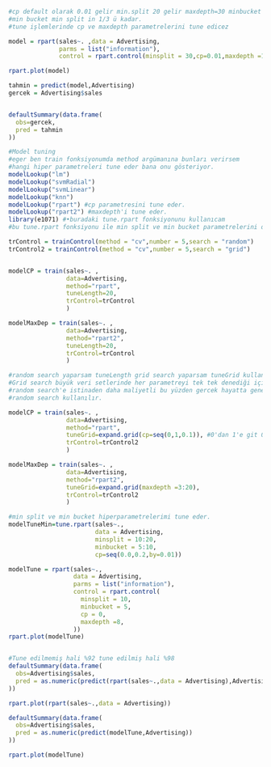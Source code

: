 ```{r}

#cp default olarak 0.01 gelir min.split 20 gelir maxdepth=30 minbucket minsplit/3 gelir maxdepth agacı sınırlar
#min bucket min split in 1/3 ü kadar.
#tune işlemlerinde cp ve maxdepth parametrelerini tune edicez

model = rpart(sales~. ,data = Advertising,
              parms = list("information"),
              control = rpart.control(minsplit = 30,cp=0.01,maxdepth =10 ))

rpart.plot(model)

tahmin = predict(model,Advertising)
gercek = Advertising$sales


defaultSummary(data.frame(
  obs=gercek,
  pred = tahmin
))

#Model tuning
#eger ben train fonksiyonumda method argümanına bunları verirsem
#hangi hiper parametreleri tune eder bana onu gösteriyor.
modelLookup("lm")
modelLookup("svmRadial")
modelLookup("svmLinear")
modelLookup("knn")
modelLookup("rpart") #cp parametresini tune eder.
modelLookup("rpart2") #maxdepth'i tune eder.
library(e1071) #•buradaki tune.rpart fonksiyonunu kullanıcam 
#bu tune.rpart fonksiyonu ile min split ve min bucket parametrelerini de tune edebilirim.

trControl = trainControl(method = "cv",number = 5,search = "random")
trControl2 = trainControl(method = "cv",number = 5,search = "grid")


modelCP = train(sales~. ,
                data=Advertising,
                method="rpart",
                tuneLength=20,
                trControl=trControl
                )

modelMaxDep = train(sales~. ,
                data=Advertising,
                method="rpart2",
                tuneLength=20,
                trControl=trControl
                )

#random search yaparsam tuneLength grid search yaparsam tuneGrid kullan
#Grid search büyük veri setlerinde her parametreyi tek tek denediği için
#random search'e istinaden daha maliyetli bu yüzden gercek hayatta genelde
#random search kullanılır.

modelCP = train(sales~. ,
                data=Advertising,
                method="rpart",
                tuneGrid=expand.grid(cp=seq(0,1,0.1)), #0'dan 1'e git 0.1 art
                trControl=trControl2
                )

modelMaxDep = train(sales~. ,
                data=Advertising,
                method="rpart2",
                tuneGrid=expand.grid(maxdepth =3:20),
                trControl=trControl2
                )

#min split ve min bucket hiperparametrelerimi tune eder.
modelTuneMin=tune.rpart(sales~.,
                        data = Advertising,
                        minsplit = 10:20,
                        minbucket = 5:10,
                        cp=seq(0.0,0.2,by=0.01))

modelTune = rpart(sales~.,
                  data = Advertising,
                  parms = list("information"),
                  control = rpart.control(
                    minsplit = 10,
                    minbucket = 5,
                    cp = 0,
                    maxdepth =8,
                  ))
rpart.plot(modelTune)


#Tune edilmemiş hali %92 tune edilmiş hali %98
defaultSummary(data.frame(
  obs=Advertising$sales,
  pred = as.numeric(predict(rpart(sales~.,data = Advertising),Advertising))
))

rpart.plot(rpart(sales~.,data = Advertising))

defaultSummary(data.frame(
  obs=Advertising$sales,
  pred = as.numeric(predict(modelTune,Advertising))
))

rpart.plot(modelTune)

```

